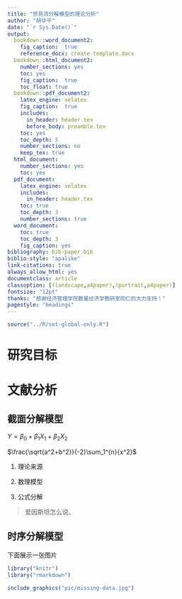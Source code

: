 ```yaml
---
title: "贸易流分解模型的理论分析"
author: "胡华平"
date: "`r Sys.Date()`"
output: 
  bookdown::word_document2: 
    fig_caption:  true
    reference_docx: create-template.docx
  bookdown::html_document2:
    number_sections: yes
    toc: yes
    fig_caption:  true
    toc_float: true
  bookdown::pdf_document2:
    latex_engine: xelatex
    fig_caption:  true
    includes:
      in_header: header.tex
      before_body: preamble.tex
    toc: yes
    toc_depth: 5
    number_sections: no
    keep_tex: true
  html_document:
    number_sections: yes
    toc: yes
  pdf_document: 
    latex_engine: xelatex
    includes:
      in_header: header.tex
    toc: true
    toc_depth: 3
    number_sections: true
  word_document:
    toc: true
    toc_depth: 3
    fig_caption: yes
bibliography: bib-paper.bib
biblio-style: "apalike"
link-citations: true
always_allow_html: yes
documentclass: article
classoption: [(landscape,a4paper),(portrait,a4paper)]
fontsize: "12pt"
thanks: "感谢经济管理学院数量经济学教研室同仁的大力支持！"
pagestyle: "headings"
---
```



```r
source("../R/set-global-only.R")
```


# 研究目标

# 文献分析

## 截面分解模型

$Y= \beta_0 +\beta_1X_1 + \beta_2 X_2$

$\frac{\sqrt{a^2+b^2}}{-2}\sum_1^{n}{x^2}$

1. 理论来源

2. 数理模型

3. 公式分解

> 爱因斯坦怎么说。

## 时序分解模型


下面展示一张图片

```r

library("knitr")
library("rmarkdown")

include_graphics("pic/missing-data.jpg")

```


